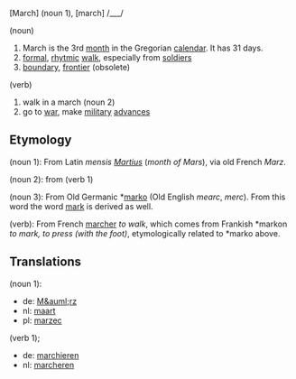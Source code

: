 [March] (noun 1), [march] /___/

(noun)

#March is the 3rd [[month]] in the Gregorian [[calendar]]. It has 31 days.
#[[formal]], [[rhytmic]] [[walk]], especially from [[soldier]]s
#[[boundary]], [[frontier]] (obsolete)

(verb)

#walk in a march (noun 2)
#go to [[war]], make [[military]] [[advance]]s

==Etymology==
(noun 1): From Latin ''mensis [[Martius]]'' (''month of Mars''), via old French ''Marz''.

(noun 2): from (verb 1)

(noun 3): From Old Germanic *[[marko]] (Old English ''mearc'', ''merc''). From this word the word [[mark]] is derived as well.

(verb): From French [[marcher]] ''to walk'', which comes from Frankish *markon ''to mark, to press (with the foot)'', etymologically related to *marko above.

==Translations==
(noun 1):
*de: [[M&auml;rz]]
*nl: [[maart]]
*pl: [[marzec]]
(verb 1);
*de: [[marchieren]]
*nl: [[marcheren]]